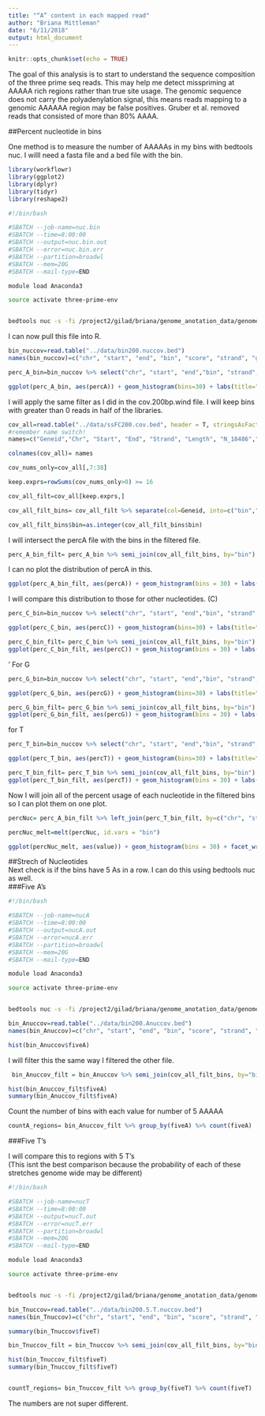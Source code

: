 ```yaml
---
title: "“A” content in each mapped read"
author: "Briana Mittleman"
date: "6/11/2018"
output: html_document
---
```


```r
knitr::opts_chunk$set(echo = TRUE)
```

The goal of this analysis is to start to understand the sequence composition of the three prime seq reads. This may help me detect misspriming at AAAAA rich regions rather than true site usage. The genomic sequence does not carry the polyadenylation signal, this means reads mapping to a genomic AAAAAA region may be false positives.  Gruber et al. removed reads that consisted of more than 80% AAAA. 


##Percent nucleotide in bins  

One method is to measure the number of AAAAAs in my bins with bedtools nuc. I willl need a fasta file and a bed file with the bin.  

```r
library(workflowr)
library(ggplot2)
library(dplyr)
library(tidyr)
library(reshape2)
```





```bash
#!/bin/bash

#SBATCH --job-name=nuc.bin
#SBATCH --time=8:00:00
#SBATCH --output=nuc.bin.out
#SBATCH --error=nuc.bin.err
#SBATCH --partition=broadwl
#SBATCH --mem=20G
#SBATCH --mail-type=END

module load Anaconda3  

source activate three-prime-env


bedtools nuc -s -fi /project2/gilad/briana/genome_anotation_data/genome/Homo_sapiens.GRCh37.75.dna_sm.all.fa -bed /project2/gilad/briana/genome_anotation_data/an.int.genome_200_strandspec.bed > /project2/gilad/briana/threeprimeseq/data/bin200.nuccov.bed  
```

I can now pull this file into R.  
```r
bin_nuccov=read.table("../data/bin200.nuccov.bed")
names(bin_nuccov)=c("chr", "start", "end", "bin", "score", "strand", "gene", "pct_at", "pct_gc", "numA", "numC", "numG", "numT", "numN", "numOther", "seqlen")

perc_A_bin=bin_nuccov %>% select("chr", "start", "end","bin", "strand", "gene", "numA") %>% mutate(percA=numA/200)
```



```r
ggplot(perc_A_bin, aes(percA)) + geom_histogram(bins=30) + labs(title="Percent of As in the bins")
```


I will apply the same filter as I did in the cov.200bp.wind file. I will keep bins with greater than 0 reads in half of the libraries.  

```r
cov_all=read.table("../data/ssFC200.cov.bed", header = T, stringsAsFactors = FALSE)
#remember name switch!
names=c("Geneid","Chr", "Start", "End", "Strand", "Length", "N_18486","T_18486","N_18497","T_18497","N_18500","T_18500","N_18505",'T_18505',"N_18508","T_18508","N_18853","T_18853","N_18870","T_18870","N_19128","T_19128","N_19141","T_19141","N_19193","T_19193","N_19209","T_19209","N_19223","N_19225","T_19225","T_19223","N_19238","T_19238","N_19239","T_19239","N_19257","T_19257")

colnames(cov_all)= names

cov_nums_only=cov_all[,7:38]

keep.exprs=rowSums(cov_nums_only>0) >= 16

cov_all_filt=cov_all[keep.exprs,] 

cov_all_filt_bins= cov_all_filt %>% separate(col=Geneid, into=c("bin","gene"), sep=".E") %>% select(bin)

cov_all_filt_bins$bin=as.integer(cov_all_filt_bins$bin)
```


I will intersect the percA file with the bins in the filtered file.  

```r
perc_A_bin_filt= perc_A_bin %>% semi_join(cov_all_filt_bins, by="bin")
```
I can no plot the distribution of percA in this.  

```r
ggplot(perc_A_bin_filt, aes(percA)) + geom_histogram(bins = 30) + labs(title="Percent of As in the bins after filtering")
```

I will compare this distribution to those for other nucleotides.  (C)  


```r

perc_C_bin=bin_nuccov %>% select("chr", "start", "end","bin", "strand", "gene", "numC") %>% mutate(percC=numC/200)

ggplot(perc_C_bin, aes(percC)) + geom_histogram(bins=30) + labs(title="Percent of Cs in the bins")

perc_C_bin_filt= perc_C_bin %>% semi_join(cov_all_filt_bins, by="bin")
ggplot(perc_C_bin_filt, aes(percC)) + geom_histogram(bins = 30) + labs(title="Percent of Cs in the bins after filtering")
```
'
For G  


```r

perc_G_bin=bin_nuccov %>% select("chr", "start", "end","bin", "strand", "gene", "numG") %>% mutate(percG=numG/200)

ggplot(perc_G_bin, aes(percG)) + geom_histogram(bins=30) + labs(title="Percent of Gs in the bins")

perc_G_bin_filt= perc_G_bin %>% semi_join(cov_all_filt_bins, by="bin")
ggplot(perc_G_bin_filt, aes(percG)) + geom_histogram(bins = 30) + labs(title="Percent of Gs in the bins after filtering")
```

for T  


```r

perc_T_bin=bin_nuccov %>% select("chr", "start", "end","bin", "strand", "gene", "numT") %>% mutate(percT=numT/200)

ggplot(perc_T_bin, aes(percT)) + geom_histogram(bins=30) + labs(title="Percent of Ts in the bins")

perc_T_bin_filt= perc_T_bin %>% semi_join(cov_all_filt_bins, by="bin")
ggplot(perc_T_bin_filt, aes(percT)) + geom_histogram(bins = 30) + labs(title="Percent of Ts in the bins after filtering")
```

Now I will join all of the percent usage of each nucleotide in the filtered bins so I can plot them on one plot.  

```r
percNuc= perc_A_bin_filt %>% left_join(perc_T_bin_filt, by=c("chr", "start", "end", "bin", "strand", "gene")) %>% left_join(perc_G_bin_filt, by=c("chr", "start", "end", "bin", "strand", "gene")) %>% left_join(perc_C_bin_filt, by=c("chr", "start", "end", "bin", "strand", "gene")) %>% select("bin", "percA", "percT", "percG", "percC")

percNuc_melt=melt(percNuc, id.vars = "bin")

ggplot(percNuc_melt, aes(value)) + geom_histogram(bins = 30) + facet_wrap(~variable) + labs(title="Percent each nucleotide in filtered bins")
```


##Strech of Nucleotides   
Next check is if the bins have 5 As in a row. I can do this using bedtools nuc as well.  
###Five A's  

```bash
#!/bin/bash

#SBATCH --job-name=nucA
#SBATCH --time=8:00:00
#SBATCH --output=nucA.out
#SBATCH --error=nucA.err
#SBATCH --partition=broadwl
#SBATCH --mem=20G
#SBATCH --mail-type=END

module load Anaconda3  

source activate three-prime-env


bedtools nuc -s -fi /project2/gilad/briana/genome_anotation_data/genome/Homo_sapiens.GRCh37.75.dna_sm.all.fa -bed /project2/gilad/briana/genome_anotation_data/an.int.genome_200_strandspec.bed -pattern "AAAAA" > /project2/gilad/briana/threeprimeseq/data/bin200.5.A.nuccov.bed  
```


```r
bin_Anuccov=read.table("../data/bin200.Anuccov.bed")
names(bin_Anuccov)=c("chr", "start", "end", "bin", "score", "strand", "gene", "pct_at", "pct_gc", "numA", "numC", "numG", "numT", "numN", "numOther", "seqlen", "fiveA")

hist(bin_Anuccov$fiveA)
```


I will filter this the same way I filtered the other file.  

```r
 bin_Anuccov_filt = bin_Anuccov %>% semi_join(cov_all_filt_bins, by="bin") %>% select( bin,  gene,  fiveA)

hist(bin_Anuccov_filt$fiveA)
summary(bin_Anuccov_filt$fiveA)
```
Count the number of bins with each value for number of 5 AAAAA  

```r
countA_regions= bin_Anuccov_filt %>% group_by(fiveA) %>% count(fiveA)
```

###Five T's  

I will compare this to regions with 5 T's  
(This isnt the best comparison because the probability of each of these stretches genome wide may be different)  


```bash
#!/bin/bash

#SBATCH --job-name=nucT
#SBATCH --time=8:00:00
#SBATCH --output=nucT.out
#SBATCH --error=nucT.err
#SBATCH --partition=broadwl
#SBATCH --mem=20G
#SBATCH --mail-type=END

module load Anaconda3  

source activate three-prime-env


bedtools nuc -s -fi /project2/gilad/briana/genome_anotation_data/genome/Homo_sapiens.GRCh37.75.dna_sm.all.fa -bed /project2/gilad/briana/genome_anotation_data/an.int.genome_200_strandspec.bed -pattern "TTTTT" > /project2/gilad/briana/threeprimeseq/data/bin200.5.T.nuccov.bed  
```


```r
bin_Tnuccov=read.table("../data/bin200.5.T.nuccov.bed")
names(bin_Tnuccov)=c("chr", "start", "end", "bin", "score", "strand", "gene", "pct_at", "pct_gc", "numA", "numC", "numG", "numT", "numN", "numOther", "seqlen", "fiveT")

summary(bin_Tnuccov$fiveT)

bin_Tnuccov_filt = bin_Tnuccov %>% semi_join(cov_all_filt_bins, by="bin") %>% select( bin,  gene,  fiveT)

hist(bin_Tnuccov_filt$fiveT)
summary(bin_Tnuccov_filt$fiveT)


countT_regions= bin_Tnuccov_filt %>% group_by(fiveT) %>% count(fiveT)

```
The numbers are not super different.  

